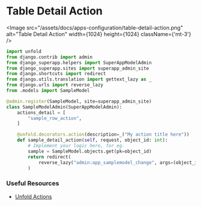
# Table Detail Action

<Image src="/assets/docs/apps-configuration/table-detail-action.png" alt="Table Detail Action" width={1024} height={1024} className={'mt-3'} />

```py filename="superapp/apps/<app_name>/admin.py"
import unfold
from django.contrib import admin
from django_superapp.helpers import SuperAppModelAdmin
from django_superapp.sites import superapp_admin_site
from django.shortcuts import redirect
from django.utils.translation import gettext_lazy as _
from django.urls import reverse_lazy
from .models import SampleModel

@admin.register(SampleModel, site=superapp_admin_site)
class SampleModelAdmin(SuperAppModelAdmin):
    actions_detail = [
        "sample_row_action",
    ]

    @unfold.decorators.action(description=_("My action title here"))
    def sample_detail_action(self, request, object_id: int):
        # Implement your logic here, for eg.
        sample = SampleModel.objects.get(pk=object_id)
        return redirect(
            reverse_lazy("admin:app_samplemodel_change", args=(object_id,))
        )
```
### Useful Resources

- [Unfold Actions](https://github.com/unfoldadmin/django-unfold?tab=readme-ov-file#actions)
